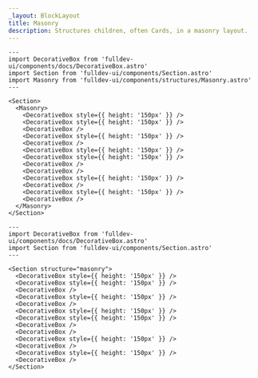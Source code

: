 ```yaml
---
_layout: BlockLayout
title: Masonry
description: Structures children, often Cards, in a masonry layout.
---
```


```astro live props={{title: 'Masonry'}}
---
import DecorativeBox from 'fulldev-ui/components/docs/DecorativeBox.astro'
import Section from 'fulldev-ui/components/Section.astro'
import Masonry from 'fulldev-ui/components/structures/Masonry.astro'
---

<Section>
  <Masonry>
    <DecorativeBox style={{ height: '150px' }} />
    <DecorativeBox style={{ height: '150px' }} />
    <DecorativeBox />
    <DecorativeBox style={{ height: '150px' }} />
    <DecorativeBox />
    <DecorativeBox style={{ height: '150px' }} />
    <DecorativeBox style={{ height: '150px' }} />
    <DecorativeBox />
    <DecorativeBox />
    <DecorativeBox style={{ height: '150px' }} />
    <DecorativeBox />
    <DecorativeBox style={{ height: '150px' }} />
    <DecorativeBox />
  </Masonry>
</Section>
```

```astro live props={{title: 'Props'}}
---
import DecorativeBox from 'fulldev-ui/components/docs/DecorativeBox.astro'
import Section from 'fulldev-ui/components/Section.astro'
---

<Section structure="masonry">
  <DecorativeBox style={{ height: '150px' }} />
  <DecorativeBox style={{ height: '150px' }} />
  <DecorativeBox />
  <DecorativeBox style={{ height: '150px' }} />
  <DecorativeBox />
  <DecorativeBox style={{ height: '150px' }} />
  <DecorativeBox style={{ height: '150px' }} />
  <DecorativeBox />
  <DecorativeBox />
  <DecorativeBox style={{ height: '150px' }} />
  <DecorativeBox />
  <DecorativeBox style={{ height: '150px' }} />
  <DecorativeBox />
</Section>
```
